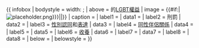 {{ infobox
| bodystyle  = width: {{{width|20em}}};
| above      = <includeonly>{{{location_header|}}}的[[LGBT法律|LGBT權益]]</includeonly>
| image      = {{#if:{{{image|}}}|[[Image:{{{image<noinclude>|placeholder.png</noinclude>}}}|{{{imagesize|250px}}}|{{{caption}}}]]}}
| caption    = {{{caption|}}}
| label1     = {{nowrap|[[LGBT法律|同性性行為]]}}
| data1      = {{{legal_status|}}}
| label2     = 刑罰
| data2      = {{{penalty|}}}
| label3     = [[性別認同]]和[[性別 (文化)|表達]]
| data3      = {{{gender_identity_expression|}}}
| label4     = [[同性結合|同性伴侶關係]]
| data4      = {{{recognition_of_relationships|}}}
| label5     = {{nowrap|限制法規}}
| data5      = {{{recognition_of_relationships_restrictions|}}}
| label6     = [[LGBT收養|收養]]
| data6      = {{{adoption|}}}
| label7     = {{nowrap|[[性傾向和兵役|兵役議題]]}}
| data7      = {{{military|}}}
| label8     = {{nowrap|[[反歧視法|反歧視保障]]}}
| data8      = {{{discrimination_protections|}}}
| below = {{{below|}}}
| belowstyle = {{{belowstyle|}}}
}}<noinclude>{{documentation}}<!-- Add cats and interwikis to the /doc subpage, not here! --></noinclude>